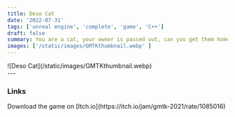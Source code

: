 ```yaml
---
title: Deso Cat
date: '2022-07-31'
tags: ['unreal engine', 'complete', 'game', 'C++']
draft: false
summary: You are a cat, your owner is passed out, can you get them home in time? A game developed in 48 hours as a part of the "Game Makers Tool Kit" game jam 2021.
images: ['/static/images/GMTKthumbnail.webp' ]
---
```

<div className="flex flex-wrap -mx-2 overflow-hidden xl:-mx-2">
    <div className="my-1 px-2 w-full overflow-hidden xl:my-1 xl:px-2 xl:w-1/2">
        ![Deso Cat](/static/images/GMTKthumbnail.webp)
    </div>
</div>
---



### Links

<div>
  Download the game on [Itch.io](https://itch.io/jam/gmtk-2021/rate/1085016)
</div>